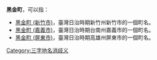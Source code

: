 '''黑金町'''，可以指：
* [[黑金町_(新竹市)|黑金町 (新竹市)]]，臺灣日治時期新竹州新竹市的一個町名。
* [[黑金町_(嘉義市)|黑金町 (嘉義市)]]，臺灣日治時期台南州嘉義市的一個町名。
* [[黑金町_(屏東市)|黑金町 (屏東市)]]，臺灣日治時期高雄州屏東市的一個町名。
{{disambig}}
[[Category:三字地名消歧义|Category:三字地名消歧义]]